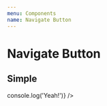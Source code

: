 ```yaml
---
menu: Components
name: Navigate Button
---
```



# Navigate Button

## Simple

<Playground>
    <NavigateButton 
        title="Without Action"
    />
    <NavigateButton 
        title="With Action"
        onClick={() => console.log('Yeah!')}
    />
    <NavigateButton 
        title="With Href"
        href="https://example.com"
    />
</Playground>

